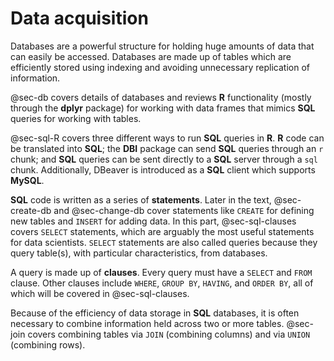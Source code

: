 # Data acquisition {#sec-intro .unnumbered}

Databases are a powerful structure for holding huge amounts of data that can easily be accessed.  Databases are made up of tables which are efficiently stored using indexing and avoiding unnecessary replication of information.

@sec-db covers details of databases and reviews **R** functionality (mostly through the **dplyr** package) for working with data frames that mimics **SQL** queries for working with tables.

@sec-sql-R covers three different ways to run **SQL** queries in **R**. **R** code can be translated into **SQL**; the **DBI** package can send **SQL** queries through an `r` chunk; and **SQL** queries can be sent directly to a **SQL** server through a `sql` chunk.  Additionally, DBeaver is introduced as a **SQL** client which supports **MySQL**.


**SQL** code is written as a series of **statements**. Later in the text, @sec-create-db and @sec-change-db cover statements like `CREATE` for defining new tables and `INSERT` for adding data. In this part, @sec-sql-clauses covers `SELECT` statements, which are arguably the most useful statements for data scientists.  `SELECT` statements are also called queries because they query table(s), with particular characteristics, from databases.

A query is made up of **clauses**. Every query must have a `SELECT` and `FROM` clause.  Other clauses include `WHERE`, `GROUP BY`, `HAVING`, and `ORDER BY`, all of which will be covered in @sec-sql-clauses.

Because of the efficiency of data storage in **SQL** databases, it is often necessary to combine information held across two or more tables.  @sec-join covers combining tables via `JOIN` (combining columns) and via `UNION` (combining rows).

